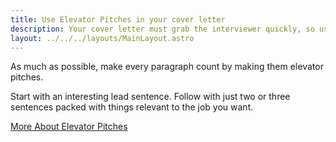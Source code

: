 ```yaml
---
title: Use Elevator Pitches in your cover letter
description: Your cover letter must grab the interviewer quickly, so use an elevator pitch to start cover letters
layout: ../../../layouts/MainLayout.astro
---
```


As much as possible, make every paragraph count by making them elevator pitches.

Start with an interesting lead sentence. Follow with just two or three sentences packed with things relevant to the job you want. 

[More About Elevator Pitches](../common-ideas/elevator-pitches)